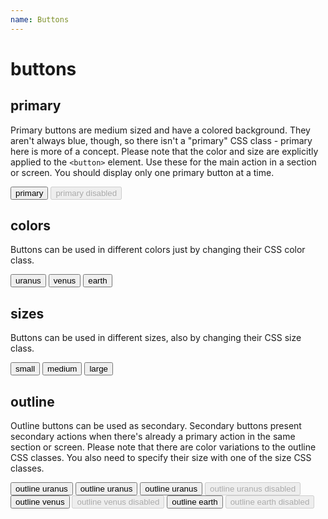```yaml
---
name: Buttons
---
```



# buttons

## primary

Primary buttons are medium sized and have a colored background. They aren't always blue, though, so there isn't a "primary" CSS class - primary here is more of a concept.
Please note that the color and size are explicitly applied to the `<button>` element.
Use these for the main action in a section or screen. You should display only one primary button at a time.

<Playground>
  <button className="btn btn--uranus btn--medium">
    primary
  </button>
  
  <button className="btn btn--uranus btn--medium" disabled>
    primary disabled
  </button>
</Playground>

## colors

Buttons can be used in different colors just by changing their CSS color class.

<Playground>
  <button className="btn btn--uranus btn--medium">
    uranus
  </button>
 
  <button className="btn btn--venus btn--medium">
    venus
  </button>

  <button className="btn btn--earth btn--medium">
    earth
  </button>
</Playground>

## sizes

Buttons can be used in different sizes, also by changing their CSS size class.

<Playground>
  <button className="btn btn--uranus btn--small">
    small
  </button>
 
  <button className="btn btn--uranus btn--medium">
    medium
  </button>

  <button className="btn btn--uranus btn--large">
    large
  </button>
</Playground>

## outline

Outline buttons can be used as secondary. Secondary buttons present secondary actions when there's already a primary action in the same section or screen.
Please note that there are color variations to the outline CSS classes. You also need to specify their size with one of the size CSS classes.

<Playground>
  <button className="btn btn--outline-uranus btn--small">
    outline uranus
  </button>
  <button className="btn btn--outline-uranus btn--medium">
    outline uranus
  </button>
  <button className="btn btn--outline-uranus btn--large">
    outline uranus
  </button>
 
  <button className="btn btn--outline-uranus btn--medium" disabled>
    outline uranus disabled
  </button>
</Playground>

<Playground>
  <button className="btn btn--outline-venus btn--medium">
    outline venus
  </button>
 
  <button className="btn btn--outline-venus btn--medium" disabled>
    outline venus disabled
  </button>
</Playground>

<Playground>
  <button className="btn btn--outline-earth btn--medium">
    outline earth
  </button>
 
  <button className="btn btn--outline-earth btn--medium" disabled>
    outline earth disabled
  </button>
</Playground>




